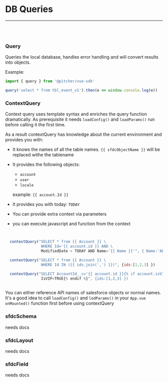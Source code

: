
<Meta title="Documentation/DB Queries" />

# DB Queries

---
<br/><br/>

### Query
Queries the local database, handles error handling and will convert results into objects.

Example:

```javascript
import { query } from '@pitcher/vue-sdk'

query('select * from tbl_event_v1').then(e => window.console.log(e))
```


### ContextQuery

Context query uses template syntax and enriches the query function dramatically. 
As prerequisite it needs `loadConfig()` and `loadParams()` run before calling it the first time.

As a result contextQuery has knowledge about the current environment and provides you with:

- It knows the names of all the table names. `{{ sfdcObjectName }}` will be replaced withe the tablename
- It provides the following objects:
    - `account`
    - `user`
    - `locale`
     
  example: `{{ account.Id }}`
- It provides you with today: `TODAY`
- You can provide extra context via parameters
- you can execute javascript and function from the context


```javascript


  contextQuery("SELECT * from {{ Account }} \
                WHERE Id='{{ account.id }} AND \    
                ModifiedDate < TODAY AND Name='{{ Name }}'", { Name:'ABCDEF1234' })

  contextQuery("SELECT * from {{ Account }} \
                WHERE Id IN ({{ ids.join(',') }})", {ids:[1,2,3] })

  contextQuery("SELECT AccountId__c='{{ account.id }}{% if account.isVIP %} AND \  
                IsVIP=TRUE{% endif %}", {ids:[1,2,3] })
  

```

You can either reference API names of salesforce objects or normal names.
It's a good idea to call `loadConfig()` and `lodParams()` in your `App.vue onMounted()` function first before using contextQuery


### sfdcSchema

needs docs

### sfdcLayout

needs docs

### sfdcField

needs docs
